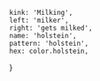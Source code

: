 
	kink: 'Milking',
	left: 'milker',
	right: 'gets milked',
	name: 'holstein',
	pattern: 'holstein',
	hex: color.holstein,
}
